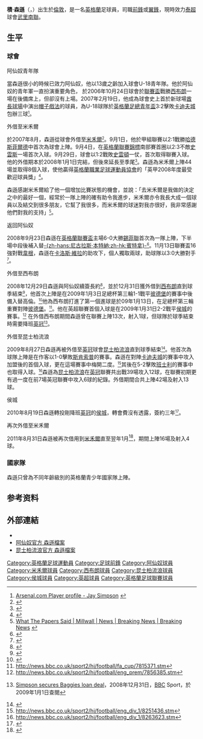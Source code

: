 {{noteTA|G1=足球|G2=EPL
|T=zh-hans:杰伊·辛普森;zh-hk:積·森遜;zh-tw:杰伊·辛普森;
|1=zh-hans:杰伊·辛普森;zh-hk:積·森遜;zh-tw:杰伊·辛普森;
|2=zh-hans:辛普森;zh-hk:森遜;zh-tw:辛普森;
|3=zh-hans:西布罗姆维奇;zh-hk:西布朗;zh-tw:西布羅姆維奇;
|4=zh-hans:诺维奇城; zh-hk:諾域治;
|5=zh-hans:赫尔城; zh-hk:侯城;
|6=zh-hans:米尔沃尔; zh-hk:米禾爾;
}}
{{Infobox Football biography
|          playername = 積·森遜<br />''Jay Simpson''
|               image = [[File:Jay_Simpson_23-07-11_1.png|200 px]]
|            fullname = Jay-Alistaire Frederick Simpson    
|         dateofbirth = {{Birth date and age|1988|12|01|mf=y}}
|              height = {{height|m=1.80}}
|         cityofbirth = [[倫敦|倫敦]]
|      countryofbirth = [[英格蘭|英格蘭]]
|            position = [[前鋒_(足球)|前鋒]]、[[中場#翼鋒|翼鋒]]
|         currentclub = [[武里喃联足球俱乐部|武里南聯]]
|          clubnumber = 
|          youthyears = 1998-1999<br>1999-2006
|          youthclubs = [[諾域治城足球會|諾域治]]<br>[[阿森纳足球俱乐部|阿仙奴]]
|               years = 2006-2010 <br/>2007-2008 <br/>2009 <br/>2009-2010 <br/> 2010-2013 <br/> 2011-2012<br/>2013-
|               clubs = [[阿森纳足球俱乐部|阿仙奴]]<br/>→  [[米尔沃尔足球俱乐部|米禾爾]]<br />→  [[西布罗姆维奇足球俱乐部|西布朗]]<br/>→  [[女王公园巡游者足球俱乐部|昆士柏流浪]]<br/>[[赫尔城足球俱乐部|侯城]]<br/>→  [[米尔沃尔足球俱乐部|米禾爾]]<br/>[[武里喃联足球俱乐部|武里南聯]]
|         caps(goals) = {{0}}0 {{0}}(0)<br>41 {{0}}(6)<br>13 {{0}}(2)<br>39 (12)<br>78 {{0}}(12)<br>16 {{0}}(4)<br>0 {{0}}(0)
|       nationalyears = 2004-2005<br/>2005-2006<br/>2007-2008<br/>2008-
|        nationalteam = [[英格蘭17歲以下足球代表隊|英格蘭U17]] <br /> [[英格蘭18歲以下足球代表隊|英格蘭U18]] <br /> [[英格蘭19歲以下足球代表隊|英格蘭U19]] <br /> [[英格蘭21歲以下足球代表隊|英格蘭U21]]
| nationalcaps(goals) = {{0}}9 {{0}}(4)<br>11 {{0}}(3)<br>17 {{0}}(6)<br>{{0}}4 {{0}}(1)
|            pcupdate = 2012年1月12日 (四) 01:01 (UTC)
|            ntupdate = 2011年8月9日 (二) 07:05 (UTC)
}}
'''積·森遜'''（{{lang-en|'''Jay Simpson'''}}，{{bd|1988年|12月1日|||Simpson, Jay}}）出生於[[倫敦|倫敦]]，是一名[[英格蘭|英格蘭]]足球員，司職[[前鋒_(足球)|前鋒]]或[[中場#翼鋒|翼鋒]]，現時效力[[泰超|泰超]]球會[[武里南聯|武里南聯]]。

==生平==
===球會===
;阿仙奴青年隊
當森遜很小的時候已效力阿仙奴，他以13歲之齡加入球會U-18青年隊。他於阿仙奴的青年軍一直扮演重要角色， 於2006年10月24日球會於[[英格蘭聯賽盃|聯賽盃]]戰勝[[西布罗姆维奇足球俱乐部|西布朗]]一場在後備席上，但卻沒有上場。2007年2月19日，他成為球會史上首於新球場[[酋長球場|酋長球場]]中演出[[帽子戲法|帽子戲法]]的球員，為U-18球隊於[[英格蘭足總青年盃|英格蘭足總青年盃]]3:2擊敗[[卡迪夫城足球俱乐部|卡迪夫城]]包辦三球<small><ref>[http://www.arsenal.com/player.asp?thisNav=the+match&PLID=60262&CLID=4436&title=Player+profile+-+Jay+Simpson Arsenal.com Player profile - Jay Simpson<!-- Bot generated title -->] {{webarchive|url=https://web.archive.org/web/20080507174636/http://www.arsenal.com/player.asp?thisNav=the+match&PLID=60262&CLID=4436&title=Player+profile+-+Jay+Simpson |date=2008-05-07 }}</ref></small>。 

;外借至米禾爾
於2007年8月，森遜從球會外借至[[米尔沃尔足球俱乐部|米禾爾]]<small><ref>{{cite news |language=en |url=http://news.bbc.co.uk/sport2/hi/football/teams/m/millwall/6973494.stm |title=Millwall snap up Arsenal teenager |publisher=[[BBC|BBC]] Sport |date=2008-07-31 |accessdate=2009-08-28}}</ref></small>。9月1日，他於甲組聯賽以2:1戰勝[[哈德斯菲爾德足球會|哈德斯菲爾德]]中首次為球會上陣。9月4日，在[[英格蘭聯賽錦標|英格蘭聯賽錦標]]南部賽首圈以2:3不敵[[斯旺西城足球俱乐部|史雲斯]]一場首次入球。9月29日，球會以1:2戰敗[[斯温登足球俱乐部|史雲頓]]一仗，首次取得聯賽入球。他的外借期本於2008年1月1日完結，但後來延長至季尾<small><ref>{{cite news |language=en |url=http://news.bbc.co.uk/sport2/hi/football/teams/m/millwall/7168550.stm |title=Simpson's Millwall stay extended |publisher=[[BBC|BBC]] Sport |date=2008-01-02 |accessdate=2009-08-28}}</ref></small>。森遜為米禾爾上陣44場並取得8個入球，使他贏得[[英格蘭職業足球運動員協會|英格蘭職業足球運動員協會]]的「英甲2008年度最受歡迎球員獎」<small><ref>{{cite news |language=en |url=http://news.bbc.co.uk/sport2/hi/football/teams/m/millwall/7376293.stm |title=Simpson named player of the year |publisher=[[BBC|BBC]] Sport |date=2008-05-01 |accessdate=2009-08-28}}</ref></small>。 

森遜感謝米禾爾給了他一個增加比賽狀態的機會，並說：「去米禾爾是我做的決定之中的最好一個，經常於一隊上陣的確有助令我進步，米禾爾亦令我長大成一個球員以及結交到很多朋友，它幫了我很多，而米禾爾的球迷對我亦很好，我非常感謝他們對我的支持」<small><ref>[http://www.millwallfc.premiumtv.co.uk/page/NewsDetail/0,,10367~1318056,00.html What The Papers Said | Millwall | News | Breaking News | Breaking News<!-- Bot generated title -->] {{webarchive|url=https://web.archive.org/web/20120722110617/http://www.millwallfc.co.uk/page/NewsDetail/0,,10367~1318056,00.html |date=2012-07-22 }}</ref></small>。

;返回阿仙奴
2008年9月23日森遜在[[英格蘭聯賽盃|英格蘭聯賽盃]]主場6-0大勝[[谢菲尔德联足球俱乐部|錫菲聯]]首次為一隊上陣，下半場中段後補入替[[尼克拉斯·本特納|-{zh-hans:尼古拉斯·本特納;zh-hk:賓特拿}-]]<small><ref>{{cite news |language=en |url=http://news.bbc.co.uk/sport2/hi/football/league_cup/7626710.stm |title=Arsenal 6-0 Sheff Utd |publisher=[[BBC|BBC]] Sport |date=2008-09-23 |accessdate=2009-08-28 |archive-date=2015-12-08 |archive-url=https://web.archive.org/web/20151208221836/http://news.bbc.co.uk/sport2/hi/football/league_cup/7626710.stm |dead-url=no }}</ref></small>。11月13日聯賽盃16強對戰[[韋根|韋根]]，森遜在[[卡洛斯·維拉|卡洛斯·維拉]]的助攻下，個人獨取兩球，助球隊以3:0大勝對手<small><ref>{{cite news |language=en |url=http://news.bbc.co.uk/sport2/hi/football/league_cup/7708781.stm |title=Arsenal 3-0 Wigan |publisher=[[BBC|BBC]] Sport |date=2008-11-11 |accessdate=2009-08-28}}</ref></small>。

;外借至西布朗
2008年12月29日森遜與阿仙奴續簽長約<small><ref>{{cite news |language=en |url=http://news.bbc.co.uk/sport2/hi/football/teams/a/arsenal/7803923.stm |title=Simpson agrees new Arsenal deal |publisher=[[BBC|BBC]] Sport |date=2008-12-29 |accessdate=2009-08-28}}</ref></small>，並於12月31日獲外借到[[西布罗姆维奇足球俱乐部|西布朗]]直到球季結束<small><ref>{{cite news |language=en |url=http://www.arsenal.com/news/news-archive/striker-simpson-agrees-loan-move-to-west-brom |title=Striker Simpson agrees loan move to West Brom |publisher=阿仙奴官網 |date=2008-12-31 |accessdate=2009-08-28 |archive-date=2017-03-14 |archive-url=https://web.archive.org/web/20170314193642/http://www.arsenal.com/news/news-archive/striker-simpson-agrees-loan-move-to-west-brom |dead-url=no }}</ref></small>，他首次上陣是在2009年1月3日足總杯第三輪1-1戰平[[彼德堡聯足球會|彼德堡]]的賽事中後備入替高倫。<small><ref>{{cite web |url=http://www.wba.co.uk/page/MatchReport/0,,10366~46901,00.html |title=存档副本 |accessdate=2009-12-01 |deadurl=yes |archiveurl=https://web.archive.org/web/20091204132734/http://www.wba.co.uk/page/MatchReport/0,,10366~46901,00.html |archivedate=2009-12-04 }}</ref></small>他為西布朗打進了第一個進球是於09年1月13日，在足總杯第三輪重賽對陣[[彼德堡聯足球會|彼德堡]]。<small><ref>http://news.bbc.co.uk/sport2/hi/football/fa_cup/7815371.stm</ref></small>。他在英超聯賽首個入球是在2009年1月31日2-2戰平[[侯城足球會|侯城]]的賽事。<small><ref>http://news.bbc.co.uk/sport2/hi/football/eng_prem/7856385.stm</ref></small>
在外借西布朗期間森遜曾在聯賽上陣13次，射入1球，但球隊於球季結束時需要降班[[英冠|英冠]]<small><ref>{{en}} [http://news.bbc.co.uk/sport2/hi/football/teams/w/west_bromwich_albion/7798372.stm Simpson secures Baggies loan deal]，2008年12月31日，[[BBC|BBC]] Sport，於2009年1月1日查閱</ref></small>。

;外借至昆士柏流浪
2009年8月27日森遜再被外借至[[英冠|英冠]]球會[[女王公园巡游者足球俱乐部|昆士柏流浪]]直到球季結束<small><ref>{{cite news |language=en |url=http://news.bbc.co.uk/sport2/hi/football/teams/q/qpr/8225099.stm |title=QPR sign Arsenal striker Simpson |publisher=[[BBC|BBC]] Sport |date=2009-08-27 |accessdate=2009-08-28}}</ref></small>。他首次為球隊上陣是在作客以1-0擊敗[[斯坎索普联足球俱乐部|斯肯索普]]的賽事。森遜在對陣[[卡迪夫城足球俱乐部|卡迪夫城]]的賽事中攻入加盟後的首個入球，更在這場賽事中梅開二度。<small><ref>http://news.bbc.co.uk/sport2/hi/football/eng_div_1/8251436.stm</ref></small>其後在5-2擊敗[[巴恩斯利足球俱乐部|班士利]]的賽事中也取得入球。<small><ref>http://news.bbc.co.uk/sport2/hi/football/eng_div_1/8263623.stm</ref></small>森遜為[[女王公园巡游者足球俱乐部|昆士柏流浪]]在[[英冠|英冠]]聯賽共出戰39場攻入12球，在聯賽初期更有過一度在前7場英冠聯賽中攻入6球的紀錄。外借期間合共上陣42場及射入13球。

;侯城
2010年8月19日森遜轉投剛降班[[英冠|英冠]]的[[赫尔城足球俱乐部|侯城]]，轉會費沒有透露，簽約三年<small><ref>{{cite news |language=en |url=http://news.bbc.co.uk/sport2/hi/football/teams/h/hull_city/8930167.stm |title=Hull City sign striker Jay Simpson from Arsenal |publisher=[[BBC|BBC]] Sport |date=2010-08-19 |accessdate=2010-08-20}}</ref></small>。 

;再次外借至米禾爾
2011年8月31日森遜被再次借用到[[米尔沃尔足球俱乐部|米禾爾]]直至翌年1月<ref>{{cite news |language=en |url=http://news.bbc.co.uk/sport2/hi/football/14741872.stm |title=Millwall sign Liam Feeney and Jay Simpson |publisher=''[[BBC_Sport|BBC Sport]]'' |date=2011-08-31 |accessdate=2011-09-02}}</ref>，期間上陣16場及射入4球。

===國家隊===
森遜只曾為不同年齡級別的英格蘭青少年國家隊上陣。

==参考资料==
{{reflist}}

==外部連結==   
*{{soccerbase|id=45104|name=積·森遜}}   
* [http://www.arsenal.com/reserves-youth/players/jay-simpson 阿仙奴官方 森遜檔案]
* [http://www.qpr.co.uk/page/ProfilesDetail/0,,10373~37685,00.html 昆士柏流浪官方 森遜檔案]



{{DEFAULTSORT:Simpson, Jay}}
[[Category:英格蘭足球運動員|Category:英格蘭足球運動員]]
[[Category:足球前鋒|Category:足球前鋒]]
[[Category:阿仙奴球員|Category:阿仙奴球員]]
[[Category:米禾爾球員|Category:米禾爾球員]]
[[Category:西布朗球員|Category:西布朗球員]]
[[Category:昆士柏流浪球員|Category:昆士柏流浪球員]]
[[Category:侯城球員|Category:侯城球員]]
[[Category:英超球員|Category:英超球員]]
[[Category:英格蘭足球聯賽球員|Category:英格蘭足球聯賽球員]]